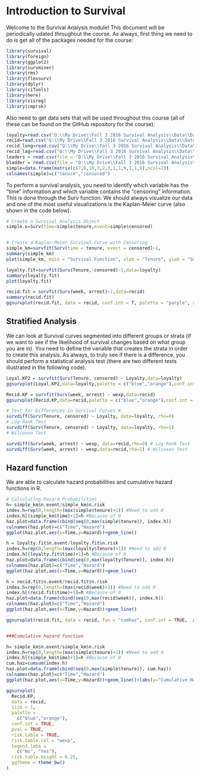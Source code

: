 # Introduction to Survival

Welcome to the Survival Analysis module!  This document will be periodically udated throughout the course.  As always, first thing we need to do is get all of the packages needed for the course:

```r
library(survival)
library(foreign)
library(ggplot2)
library(survminer)
library(rms)
library(flexsurv)
library(dplyr)
library(ciTools)
library(here)
library(visreg)
library(cmprsk)
```

Also need to get data sets that will be used throughout this course (all of these can be found on the GitHub repository for the course): 

```r
loyalty=read.csv("Q:\\My Drive\\Fall 3 2016 Survival Analysis\\Data\\Data_R\\loyalty.csv",header=T)
recid=read.csv("Q:\\My Drive\\Fall 3 2016 Survival Analysis\\Data\\Data_R\\recid.csv",header=T)
recid_long=read.csv("Q:\\My Drive\\Fall 3 2016 Survival Analysis\\Data\\Data_R\\recid_long.csv",header=T)
recid_lag=read.csv("Q:\\My Drive\\Fall 3 2016 Survival Analysis\\Data\\Data_R\\recid_lag.csv",header=T)
leaders = read.csv(file = "Q:\\My Drive\\Fall 3 2016 Survival Analysis\\Data\\Data_R\\leaders.csv", header = TRUE)
bladder = read.csv(file = "Q:\\My Drive\\Fall 3 2016 Survival Analysis\\Data\\Data_R\\bladder.csv", header = TRUE)
simple=data.frame(matrix(c(7,8,10,3,2,3,1,1,0,1,1,0),ncol=2))
colnames(simple)=c("tenure","censored")

```

To perform a survival analysis, you need to identify which variable has the "time" information and which variable contains the "censoring" information.  This is done through the Surv function.  We should always visualize our data and one of the most useful visualizations is the Kaplan-Meier curve (also shown in the code below).

```r
# Create a Survival Analysis Object 
simple.s=Surv(time=simple$tenure,event=simple$censored)


# Create a Kaplan-Meier Survival Curve with Censoring 
simple_km=survfit(Surv(time = tenure, event = censored)~1,                      data = simple)
summary(simple_km)
plot(simple_km, main = "Survival Function", xlab = "Tenure", ylab = "Survival Probability")

loyalty.fit=survfit(Surv(Tenure, censored)~1,data=loyalty)
summary(loyalty.fit)
plot(loyalty.fit)

recid.fit = survfit(Surv(week, arrest)~1,data=recid)
summary(recid.fit)
ggsurvplot(recid.fit, data = recid, conf.int = T, palette = "purple", xlab = "Week", ylab = "Survival Probability", legend = "none", break.y.by = 0.1)


```

## Stratified Analysis

We can look at Survival curves segmented into different groups or strata (if we want to see if the likelihood of survival changes based on what group you are in).  You need to define the variable that creates the strata in order to create this analysis.  As always, to truly see if there is a difference, you should perform a statistical analysis test (there are two different tests illustrated in the following code).

```r
Loyal.KP2 = survfit(Surv(Tenure, censored) ~ Loyalty,data=loyalty)
ggsurvplot(Loyal.KP2,data=loyalty,palette = c("blue","orange"),conf.int = T)

Recid.KP = survfit(Surv(week, arrest) ~ wexp,data=recid)
ggsurvplot(Recid.KP,data=recid,palette = c("blue","orange"),conf.int = T,legend.title = "work experience", legend.labs = c("no", "yes"))

# Test for Differences in Survival Curves #
survdiff(Surv(Tenure, censored) ~ Loyalty, data=loyalty, rho=0) 
# Log-Rank Test 
survdiff(Surv(Tenure, censored) ~ Loyalty, data=loyalty, rho=1) 
# Wilcoxon Test 

survdiff(Surv(week, arrest) ~ wexp, data=recid,rho=0) # Log-Rank Test 
survdiff(Surv(week, arrest) ~ wexp,data=recid,rho=1) # Wilcoxon Test 

```

## Hazard function

We are able to calculate hazard probabilities and cumulative hazard functions in R.

```r

# Calculating Hazard Probabilities 
h= simple_km$n.event/simple_km$n.risk
index.h=rep(0,length=(max(simple$tenure)+1)) #Need to add 0
index.h[(simple_km$time)+1]=h #Because of 0
haz.plot=data.frame(cbind(seq(0,max(simple$tenure)), index.h))
colnames(haz.plot)=c("Time","Hazard")
ggplot(haz.plot,aes(x=Time,y=Hazard))+geom_line()

h = loyalty.fit$n.event/loyalty.fit$n.risk
index.h=rep(0,length=(max(loyalty$Tenure)+1)) #Need to add 0
index.h[(loyalty.fit$time)+1]=h #Because of 0
haz.plot=data.frame(cbind(seq(0,max(loyalty$Tenure)), index.h))
colnames(haz.plot)=c("Time","Hazard")
ggplot(haz.plot,aes(x=Time,y=Hazard))+geom_line()

h = recid.fit$n.event/recid.fit$n.risk
index.h=rep(0,length=(max(recid$week)+1)) #Need to add 0
index.h[(recid.fit$time)+1]=h #Because of 0
haz.plot=data.frame(cbind(seq(0,max(recid$week)), index.h))
colnames(haz.plot)=c("Time","Hazard")
ggplot(haz.plot,aes(x=Time,y=Hazard))+geom_line()

ggsurvplot(recid.fit, data = recid, fun = "cumhaz", conf.int = TRUE,  palette = "purple", xlab = "Week",           ylab = "Cumulative Hazard", legend = "none")


###Cumulative hazard function

h= simple_km$n.event/simple_km$n.risk
index.h=rep(0,length=(max(simple$tenure)+1)) #Need to add 0
index.h[(simple_km$time)+1]=h #Because of 0
cum.haz=cumsum(index.h)
haz.plot=data.frame(cbind(seq(0,max(simple$tenure)), cum.haz))
colnames(haz.plot)=c("Time","Hazard")
ggplot(haz.plot,aes(x=Time,y=Hazard))+geom_line()+labs(y="Cumulative Hazard")

ggsurvplot(
  Recid.KP,
  data = recid,
  size = 1,                 
  palette =
    c("blue","orange"),
  conf.int = TRUE,          
  pval = TRUE,              
  risk.table = TRUE,        
  risk.table.col = "wexp",
  legend.labs =
    c("No", "Yes"),    
  risk.table.height = 0.25, 
  ggtheme = theme_bw()      
)


```

